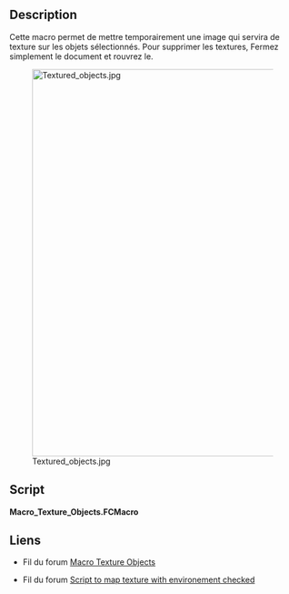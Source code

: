 <languages/>

{{Macro/fr
|Name=Texture Objects
|Name/fr=Texture Objects
|Icon=Macro_Texture_Objects.png
|Description=Cette macro permet de mettre temporairement une image qui servira de texture sur les objets sélectionnés. Pour supprimer les textures, Fermez simplement le document et rouvrez le.
|Author=yorik
|Version=1.1
|Date=2023-12-08
|Download=[https://wiki.freecad.org/images/d/da/Macro_Texture_Objects.png Icône de la barre d'outils]
|FCVersion=0.18 et en dessous
}}

==Description==

Cette macro permet de mettre temporairement une image qui servira de texture sur les objets sélectionnés. Pour supprimer les textures, Fermez simplement le document et rouvrez le.

[[Image:Textured_objects.jpg|680px]]

==Script==

'''Macro_Texture_Objects.FCMacro'''

{{MacroCode|code=

import FreeCADGui
from PySide import QtGui
from pivy import coin

# get a jpg filename
jpgfilename = QtGui.QFileDialog.getOpenFileName(QtGui.QApplication.activeWindow(),'Open image file','*.jpg')

# apply textures
for obj in FreeCADGui.Selection.getSelection():
    rootnode = obj.ViewObject.RootNode
    tex =  coin.SoTexture2()
    tex.filename = str(jpgfilename[0])
    rootnode.insertChild(tex,1)

}}

<span id="Links"></span>
==Liens==

<div class="mw-translate-fuzzy">
* Fil du forum [https://forum.freecadweb.org/viewtopic.php?t=7216 Macro Texture Objects]
</div>

<div class="mw-translate-fuzzy">
* Fil du forum [https://forum.freecadweb.org/viewtopic.php?f=3&t=28795 Script to map texture with environement checked]
</div>